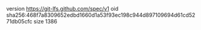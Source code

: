 version https://git-lfs.github.com/spec/v1
oid sha256:468f7a8309652edbd1660d1a53f93ec198c944d897109694d61cd5271db05cfc
size 1386
